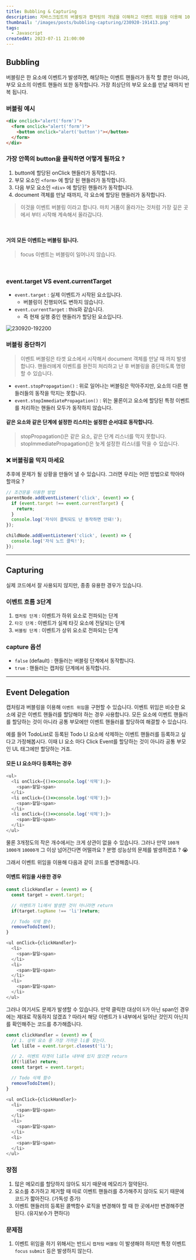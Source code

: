 ```yaml
---
title: Bubbling & Capturing
description: 자바스크립트의 버블링과 캡처링의 개념을 이해하고 이벤트 위임을 이용해 100개의 LI 요소에 클릭 이벤트를 추가 하는 것이 아니라 한개의 UL 요소에 클릭 이벤트를 추가 하여 똑같은 동작을 하도록 만들어 봅시다 👍
thumbnail: '/images/posts/bubbling-capturing/230920-191413.png'
tags:
  - Javascript
createdAt: 2023-07-11 21:00:00
---
```


## Bubbling

버블링은 한 요소에 이벤트가 발생하면, 해당하는 이벤트 핸들러가 동작 할 뿐만 아니라, 부모 요소의 이벤트 핸들러 또한 동작합니다.
가장 최상단의 부모 요소를 만날 때까지 반복 됩니다.

### 버블링 예시

```html
<div onclick="alert('form')">
  <form onclick="alert('form')">
    <button onclick="alert('button')"></button>
  </form>
</div>
```

### 가장 안쪽의 button을 클릭하면 어떻게 될까요 ?

1. button에 할당된 onClick 핸들러가 동작합니다.
2. 부모 요소인 `<form>` 에 할당 된 핸들러가 동작합니다.
3. 다음 부모 요소인 `<div>` 에 할당된 핸들러가 동작합니다.
4. document 객체를 만날 때까지, 각 요소에 할당된 핸들러가 동작합니다.

> 이것을 이벤트 버블링 이라고 합니다.
> 마치 거품이 올라가는 것처럼 가장 깊은 곳에서 부터 시작해 계속해서 올라갑니다.

<br />

#### 거의 모든 이벤트는 버블링 됩니다.

> focus 이벤트는 버블링이 일어나지 않습니다.

<br />

### event.target VS event.currentTarget

- `event.target` : 실제 이벤트가 시작된 요소입니다.
  - 버블링이 진행되어도 변하지 않습니다.
- `event.currentTarget` : this와 같습니다.
  - 즉 현재 실행 중인 핸들러가 할당된 요소입니다.

<img src="/images/posts/bubbling-capturing/230920-192200.png" alt="230920-192200" />

### 버블링 중단하기

> 이벤트 버블링은 타겟 요소에서 시작해서 document 객체를 만날 때 까지 발생합니다.
> 핸들러에게 이벤트를 완전히 처리하고 난 후 버블링을 중단하도록 명령할 수 있습니다.

- `event.stopPropagation()` : 위로 일어나는 버블링은 막아주지만, 요소의 다른 핸들러들의 동작을 막지는 못합니다.
- `event.stopImmediatePropagation()` : 위는 물론이고 요소에 할당된 특정 이벤트를 처리하는 핸들러 모두가 동작하지 않습니다.

#### 같은 요소와 같은 단계에 설정한 리스터는 설정한 순서대로 동작합니다.

> stopPropagation()은 같은 요소, 같은 단계 리스너를 막지 못합니다.
> stopImmediatePropagation()은 늦게 설정한 리스너를 막을 수 있습니다.

### ❌ 버블링을 막지 마세요

추후에 문제가 될 상황을 만들어 낼 수 있습니다.
그러면 우리는 어떤 방법으로 막아야 할까요 ?

```javascript
// 조건문을 이용한 방법
parentNode.addEventListener('click', (event) => {
  if (event.target !== event.currentTarget) {
    return;
  }
  console.log('자식이 클릭되도 난 동작하면 안돼!');
});

childNode.addEventListener('click', (event) => {
  console.log('자식 노드 클릭!');
});
```

<hr />

## Capturing

실제 코드에서 잘 사용되지 않지만, 종종 유용한 경우가 있습니다.

### 이벤트 흐름 3단계

1. `캡처링 단계` : 이벤트가 하위 요소로 전파되는 단계
2. `타깃 단계` : 이벤트가 실제 타깃 요소에 전달되는 단계
3. `버블링 단계` : 이벤트가 상위 요소로 전파되는 단계

### capture 옵션

- `false` (default) : 핸들러는 버블링 단계에서 동작합니다.
- `true` : 핸들러는 캡처링 단계에서 동작합니다.

<hr />

## Event Delegation

캡처링과 버블링을 이용해 `이벤트 위임`을 구현할 수 있습니다.
이벤트 위임은 비슷한 요소에 같은 이벤트 핸들러를 할당해야 하는 경우 사용합니다.
모든 요소에 이벤트 핸들러를 할당하는 것이 아니라 공통 부모에만 이벤트 핸들러를 할당하여 해결할 수 있습니다.

예를 들어 TodoList로 등록된 Todo LI 요소에 삭제하는 이벤트 핸들러를 등록하고 싶다고 가정해봅시다.
이때 LI 요소 마다 Click Event를 할당하는 것이 아니라 공통 부모인 UL 태그에만 할당하는 거죠.

#### 모든 LI 요소마다 등록하는 경우

```javascript
<ul>
  <li onClick={()=>console.log('삭제');}>
    <span>할일<span>
  </li>
  <li onClick={()=>console.log('삭제');}>
    <span>할일<span>
  </li>
  <li onClick={()=>console.log('삭제');}>
    <span>할일<span>
  </li>
</ul>
```

물론 3개정도의 작은 개수에서는 크게 상관이 없을 수 있습니다.
그러나 만약 `100개` `1000개` `10000개` 그 이상 넘어간다면 어떨까요 ?
분명 성능상의 문제를 발생하겠죠 ? 😭

그래서 이벤트 위임을 이용해 다음과 같이 코드를 변경해줍니다.

#### 이벤트 위임을 사용한 경우

```javascript
const clickHandler = (event) => {
  const target = event.target;

  // 이벤트가 li에서 발생한 것이 아니라면 return
  if(target.tagName !== 'li')return;

  // Todo 삭제 함수
  removeTodoItem();
}

<ul onClick={clickHandler}>
  <li>
    <span>할일<span>
  </li>
  <li>
    <span>할일<span>
  </li>
  <li>
    <span>할일<span>
  </li>
</ul>
```

그러나 여기서도 문제가 발생할 수 있습니다.
만약 클릭한 대상이 li가 아닌 span인 경우에는 제대로 작동하지 않겠죠 ?
따라서 해당 이벤트가 li 내부에서 일어난 것인지 아닌지를 확인해주는 코드를 추가해줍니다.

```javascript
const clickHandler = (event) => {
  // 1. 상위 요소 중 가장 가까운 li를 찾는다.
  let liEle = event.target.closest('li');

  // 2. 이벤트 타겟이 liEle 내부에 있지 않으면 return
  if(!liEle) return;
  const target = event.target;

  // Todo 삭제 함수
  removeTodoItem();
}

<ul onClick={clickHandler}>
  <li>
    <span>할일<span>
  </li>
  <li>
    <span>할일<span>
  </li>
  <li>
    <span>할일<span>
  </li>
</ul>
```

### 장점

1. 많은 메모리를 할당하지 않아도 되기 때문에 메모리가 절약된다.
2. 요소를 추가하고 제거할 때 따로 이벤트 핸들러를 추가해주지 않아도 되기 때문에 코드가 짧아진다. (가독성 증가)
3. 이벤트 핸들러의 등록된 콜백함수 로직을 변경해야 할 때 한 곳에서만 변경해주면 된다. (유지보수가 편하다)

### 문제점

1. 이벤트 위임을 하기 위해서는 반드시 `캡처링` `버블링` 이 발생해야 하지만 특정 이벤트 `focus` `submit` 등은 발생하지 않는다.
